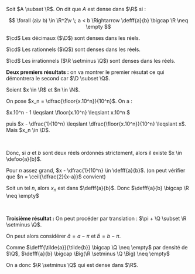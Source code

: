

<Item type='definition' titre='densité'>

Soit $A \subset \R$. On dit que $A$ est dense dans $\R$ si :

$$
\forall (a\v b) \in \R^2\v \; a < b \Rightarrow \defff{a}{b} \bigcap \R \neq \empty
$$
</Item>

<Item type='proposition' titre='densité des rationnels et des irrationnels' >

$\cd$ Les décimaux ($\D$) sont denses dans les réels.

$\cd$ Les rationnels ($\Q$) sont denses dans les réels.

$\cd$ Les irrationnels ($\R \setminus \Q$) sont denses dans les réels.
</Item>

<Hideable type='démonstration' titre=''>

**Deux premiers résultats :** on va montrer le premier résutat ce qui démontrera le second car $\D \subset \Q$. 

Soient $x \in \R$ et $n \in \N$. 

On pose $x_n = \dfrac{\floor{x.10^n}}{10^n}$. On a :

$x.10^n - 1 \leqslant \floor{x.10^n} \leqslant x.10^n $ 

puis $x - \dfrac{1}{10^n} \leqslant \dfrac{\floor{x.10^n}}{10^n} \leqslant x$. Mais $x_n \in \D$. 

<br/>

Donc, si $a$ et $b$ sont deux réels ordonnés strictement, alors il existe $x \in \defoo{a}{b}$.

Pour $n$ assez grand, $x - \dfrac{1}{10^n} \in \defff{a}{b}$. (on peut vérifier que $n = \ceil{\dfrac{2}{x-a}}$ convient)

Soit un tel $n$, alors $x_n$ est dans $\defff{a}{b}$. Donc $\defff{a}{b} \bigcap \R \neq \empty$

<br/>

**Troisième résultat :** On peut procéder par translation : $\pi + \Q \subset \R \setminus \Q$. 

On peut alors considérer $\tilde{a} = a - \pi$ et $\tilde{b} = b - \pi$. 

Comme $\defff{\tilde{a}}{\tilde{b}} \bigcap \Q \neq \empty$ par densité de $\Q$, $\defff{a}{b} \bigcap \Big(\R \setminus \Q \Big) \neq \empty$

On a donc $\R \setminus \Q$ qui est dense dans $\R$.
</Hideable>